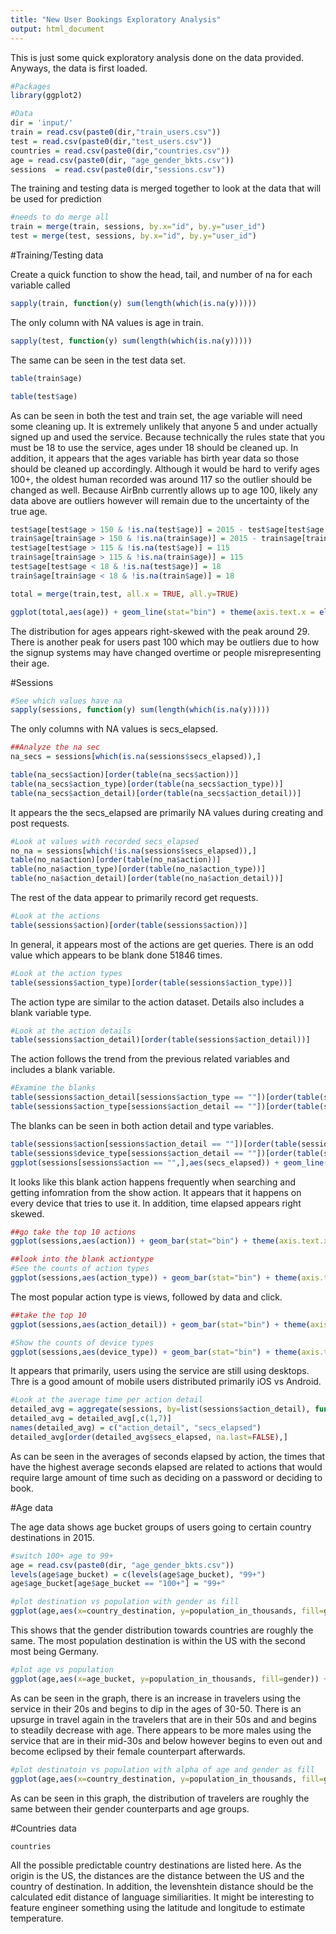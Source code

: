```yaml
---
title: "New User Bookings Exploratory Analysis"
output: html_document
---
```


This is just some quick exploratory analysis done on the data provided. Anyways, the data is first loaded.

```r
#Packages
library(ggplot2)

#Data
dir = 'input/'
train = read.csv(paste0(dir,"train_users.csv"))
test = read.csv(paste0(dir,"test_users.csv"))
countries = read.csv(paste0(dir,"countries.csv"))
age = read.csv(paste0(dir, "age_gender_bkts.csv"))
sessions  = read.csv(paste0(dir,"sessions.csv"))
```

The training and testing data is merged together to look at the data that will be used for prediction

```r
#needs to do merge all
train = merge(train, sessions, by.x="id", by.y="user_id")
test = merge(test, sessions, by.x="id", by.y="user_id")
```




#Training/Testing data

Create a quick function to show the head, tail, and number of na for each variable called

```r
sapply(train, function(y) sum(length(which(is.na(y)))))
```

The only column with NA values is age in train.

```r
sapply(test, function(y) sum(length(which(is.na(y)))))
```

The same can be seen in the test data set.

```r
table(train$age)
```

```r
table(test$age)
```

As can be seen in both the test and train set, the age variable will need some cleaning up. It is extremely unlikely that anyone 5 and under actually signed up and used the service. Because technically the rules state that you must be 18 to use the service, ages under 18 should be cleaned up. In addition, it appears that the ages variable has birth year data so those should be cleaned up accordingly. Although it would be hard to verify ages 100+, the oldest human recorded was around 117 so the outlier should be changed as well. Because AirBnb currently allows up to age 100, likely any data above are outliers however will remain due to the uncertainty of the true age.

```r
test$age[test$age > 150 & !is.na(test$age)] = 2015 - test$age[test$age > 150 & !is.na(test$age)]
train$age[train$age > 150 & !is.na(train$age)] = 2015 - train$age[train$age > 150 & !is.na(train$age)]
test$age[test$age > 115 & !is.na(test$age)] = 115
train$age[train$age > 115 & !is.na(train$age)] = 115
test$age[test$age < 18 & !is.na(test$age)] = 18
train$age[train$age < 18 & !is.na(train$age)] = 18

total = merge(train,test, all.x = TRUE, all.y=TRUE)

ggplot(total,aes(age)) + geom_line(stat="bin") + theme(axis.text.x = element_text(angle = 90, hjust = 1)) + labs(title="Distribution of ages")
```

The distribution for ages appears right-skewed with the peak around 29. There is another peak for users past 100 which may be outliers due to how the signup systems may have changed overtime or people misrepresenting their age.




#Sessions
```r
#See which values have na
sapply(sessions, function(y) sum(length(which(is.na(y)))))
```

The only columns with NA values is secs_elapsed.

```r
##Analyze the na sec
na_secs = sessions[which(is.na(sessions$secs_elapsed)),]

table(na_secs$action)[order(table(na_secs$action))]
table(na_secs$action_type)[order(table(na_secs$action_type))]
table(na_secs$action_detail)[order(table(na_secs$action_detail))]
```

It appears the the secs_elapsed are primarily NA values during creating and post requests.

```r
#Look at values with recorded secs_elapsed
no_na = sessions[which(!is.na(sessions$secs_elapsed)),]
table(no_na$action)[order(table(no_na$action))]
table(no_na$action_type)[order(table(no_na$action_type))]
table(no_na$action_detail)[order(table(no_na$action_detail))]
```

The rest of the data appear to primarily record get requests.

```r
#Look at the actions
table(sessions$action)[order(table(sessions$action))]
```

In general, it appears most of the actions are get queries. There is an odd value which appears to be blank done 51846 times.

```r
#Look at the action types
table(sessions$action_type)[order(table(sessions$action_type))]
```

The action type are similar to the action dataset. Details also includes a blank variable type.

```r
#Look at the action details
table(sessions$action_detail)[order(table(sessions$action_detail))]
```

The action follows the trend from the previous related variables and includes a blank variable.


```r
#Examine the blanks
table(sessions$action_detail[sessions$action_type == ""])[order(table(sessions$action_detail[sessions$action_type == ""]))]
table(sessions$action_type[sessions$action_detail == ""])[order(table(sessions$action_type[sessions$action_detail == ""]))]
```
The blanks can be seen in both action detail and type variables.

```r
table(sessions$action[sessions$action_detail == ""])[order(table(sessions$action[sessions$action_detail == ""]))]
table(sessions$device_type[sessions$action_detail == ""])[order(table(sessions$device_type[sessions$action_detail == ""]))]
ggplot(sessions[sessions$action == "",],aes(secs_elapsed)) + geom_line(stat="bin") + theme(axis.text.x = element_text(angle = 90, hjust = 1)) + labs(title="Seconds elapsed for blank action types")

```
It looks like this blank action happens frequently when searching and getting infomration from the show action. It appears that it happens on every device that tries to use it. In addition, time elapsed appears right skewed.

```r
##go take the top 10 actions
ggplot(sessions,aes(action)) + geom_bar(stat="bin") + theme(axis.text.x = element_text(angle = 90, hjust = 1)) + labs(title="Population of travelers in thousands traveling in 2015")
```



```r
##look into the blank actiontype
#See the counts of action types
ggplot(sessions,aes(action_type)) + geom_bar(stat="bin") + theme(axis.text.x = element_text(angle = 90, hjust = 1)) + labs(title="Population of travelers in thousands traveling in 2015")
```

The most popular action type is views, followed by data and click.

```r
##take the top 10
ggplot(sessions,aes(action_detail)) + geom_bar(stat="bin") + theme(axis.text.x = element_text(angle = 90, hjust = 1)) + labs(title="Population of travelers in thousands traveling in 2015")
```

```r
#Show the counts of device types
ggplot(sessions,aes(device_type)) + geom_bar(stat="bin") + theme(axis.text.x = element_text(angle = 90, hjust = 1)) + labs(title="Counts of device types")
```
It appears that primarily, users using the service are still using desktops. Thre is a good amount of mobile users distributed primarily iOS vs Android. 


```r
#Look at the average time per action detail
detailed_avg = aggregate(sessions, by=list(sessions$action_detail), function(x) mean(as.numeric(x[6]), na.rm=TRUE))
detailed_avg = detailed_avg[,c(1,7)]
names(detailed_avg) = c("action_detail", "secs_elapsed")
detailed_avg[order(detailed_avg$secs_elapsed, na.last=FALSE),]
```
As can be seen in the averages of seconds elapsed by action, the times that have the highest average seconds elapsed are related to actions that would require large amount of time such as deciding on a password or deciding to book.




#Age data

The age data shows age bucket groups of users going to certain country destinations in 2015. 

```r
#switch 100+ age to 99+
age = read.csv(paste0(dir, "age_gender_bkts.csv"))
levels(age$age_bucket) = c(levels(age$age_bucket), "99+")
age$age_bucket[age$age_bucket == "100+"] = "99+"

#plot destination vs population with gender as fill
ggplot(age,aes(x=country_destination, y=population_in_thousands, fill=gender)) + geom_bar(stat="identity", position="dodge") + theme(axis.text.x = element_text(angle = 90, hjust = 1)) + labs(title="Total population in thousands going to destinations separated by gender")
```

This shows that the gender distribution towards countries are roughly the same. The most population destination is within the US with the second most being Germany.

```r
#plot age vs population
ggplot(age,aes(x=age_bucket, y=population_in_thousands, fill=gender)) + geom_bar(stat="identity", position="dodge") + theme(axis.text.x = element_text(angle = 90, hjust = 1)) + labs(title="Population of travelers in thousands traveling in 2015")
```

As can be seen in the graph, there is an increase in travelers using the service in their 20s and begins to dip in the ages of 30-50. There is an upsurge in travel again in the travelers that are in their 50s and and begins to steadily decrease with age. There appears to be more males using the service that are in their mid-30s and below however begins to even out and become eclipsed by their female counterpart afterwards.

```r
#plot destinatoin vs population with alpha of age and gender as fill
ggplot(age,aes(x=country_destination, y=population_in_thousands, fill=gender, alpha=age_bucket)) + geom_bar(stat="identity", position="dodge") + theme(axis.text.x = element_text(angle = 90, hjust = 1)) + labs(title="Population of travelers in thousands traveling in 2015")
```

As can be seen in this graph, the distribution of travelers are roughly the same between their gender counterparts and age groups. 




#Countries data

```r
countries
```

All the possible predictable country destinations are listed here. As the origin is the US, the distances are the distance between the US and the country of destination. In addition, the levenshtein distance should be the calculated edit distance of language similiarities. It might be interesting to feature engineer something using the latitude and longitude to estimate temperature.